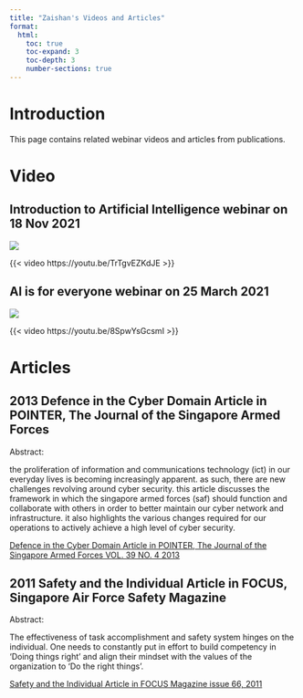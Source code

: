 ```yaml
---
title: "Zaishan's Videos and Articles"
format:
  html:
    toc: true
    toc-expand: 3
    toc-depth: 3
    number-sections: true
---
```


# Introduction {.unnumbered}

This page contains related webinar videos and articles from publications.

# Video

## Introduction to Artificial Intelligence webinar on 18 Nov 2021

::: {layout="[20,50]"}

![](intro_2_AI_2021_11_18.png)

{{< video https://youtu.be/TrTgvEZKdJE >}}

:::

## AI is for everyone webinar on 25 March 2021

::: {layout="[20,50]"}

![](AI_4_everyone_2021_03_25.PNG)

{{< video https://youtu.be/8SpwYsGcsmI >}}

:::

# Articles

## 2013 Defence in the Cyber Domain Article in POINTER, The Journal of the Singapore Armed Forces

Abstract:

the proliferation of information and communications technology (ict) in our everyday lives is becoming
increasingly apparent. as such, there are new challenges revolving around cyber security. this article discusses
the framework in which the singapore armed forces (saf) should function and collaborate with others in order
to better maintain our cyber network and infrastructure. it also highlights the various changes required for our
operations to actively achieve a high level of cyber security.

[Defence in the Cyber Domain Article in POINTER, The Journal of the Singapore Armed Forces VOL. 39 NO. 4 2013](Defense_in_the_cyber_domain.pdf)

## 2011 Safety and the Individual Article in FOCUS, Singapore Air Force Safety Magazine

Abstract:

The effectiveness of task accomplishment and safety system hinges on the individual. One needs to constantly put in effort to build competency in 'Doing things right' and align their mindset with the values of the organization to 'Do the right things'.

[Safety and the Individual Article in FOCUS Magazine issue 66, 2011](Safety_and_the_individual.pdf)


